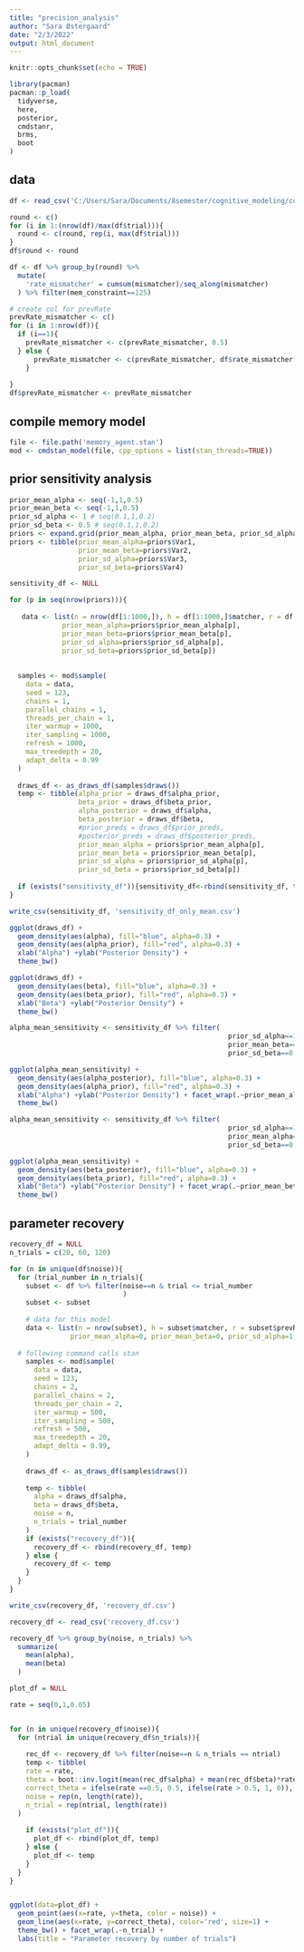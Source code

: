 ```yaml
---
title: "precision_analysis"
author: "Sara Østergaard"
date: "2/3/2022"
output: html_document
---
```


```r
knitr::opts_chunk$set(echo = TRUE)

library(pacman)
pacman::p_load(
  tidyverse,
  here,
  posterior,
  cmdstanr,
  brms,
  boot
)

```


## data
```r
df <- read_csv('C:/Users/Sara/Documents/8semester/cognitive_modeling/cognitive_modeling/assignments/a1/WSLSAgainstMemory.csv') 

round <- c()
for (i in 1:(nrow(df)/max(df$trial))){
  round <- c(round, rep(i, max(df$trial)))
}
df$round <- round

df <- df %>% group_by(round) %>% 
  mutate(
    'rate_mismatcher' = cumsum(mismatcher)/seq_along(mismatcher)
  ) %>% filter(mem_constraint==125)

# create col for prevRate
prevRate_mismatcher <- c()
for (i in 1:nrow(df)){
  if (i==1){
    prevRate_mismatcher <- c(prevRate_mismatcher, 0.5)
  } else {
      prevRate_mismatcher <- c(prevRate_mismatcher, df$rate_mismatcher[i-1])
    }
  
}
df$prevRate_mismatcher <- prevRate_mismatcher

```

## compile memory model
```r
file <- file.path('memory_agent.stan')
mod <- cmdstan_model(file, cpp_options = list(stan_threads=TRUE))
```

## prior sensitivity analysis
```r

prior_mean_alpha <- seq(-1,1,0.5)
prior_mean_beta <- seq(-1,1,0.5)
prior_sd_alpha <- 1 # seq(0.1,1,0.2)
prior_sd_beta <- 0.5 # seq(0.1,1,0.2)
priors <- expand.grid(prior_mean_alpha, prior_mean_beta, prior_sd_alpha, prior_sd_beta)
priors <- tibble(prior_mean_alpha=priors$Var1,
                 prior_mean_beta=priors$Var2,
                 prior_sd_alpha=priors$Var3, 
                 prior_sd_beta=priors$Var4)


```

```r
sensitivity_df <- NULL

for (p in seq(nrow(priors))){
  
   data <- list(n = nrow(df[1:1000,]), h = df[1:1000,]$matcher, r = df[1:1000,]$prevRate_mismatcher,
             prior_mean_alpha=priors$prior_mean_alpha[p], 
             prior_mean_beta=priors$prior_mean_beta[p], 
             prior_sd_alpha=priors$prior_sd_alpha[p], 
             prior_sd_beta=priors$prior_sd_beta[p])
  
  
  samples <- mod$sample(
    data = data,
    seed = 123,
    chains = 1,
    parallel_chains = 1,
    threads_per_chain = 1,
    iter_warmup = 1000,
    iter_sampling = 1000,
    refresh = 1000,
    max_treedepth = 20,
    adapt_delta = 0.99
  )
  
  draws_df <- as_draws_df(samples$draws())
  temp <- tibble(alpha_prior = draws_df$alpha_prior,
                 beta_prior = draws_df$beta_prior,
                 alpha_posterior = draws_df$alpha,
                 beta_posterior = draws_df$beta,
                 #prior_preds = draws_df$prior_preds,
                 #posterior_preds = draws_df$posterior_preds,
                 prior_mean_alpha = priors$prior_mean_alpha[p],
                 prior_mean_beta = priors$prior_mean_beta[p],
                 prior_sd_alpha = priors$prior_sd_alpha[p],
                 prior_sd_beta = priors$prior_sd_beta[p])
  
  if (exists("sensitivity_df")){sensitivity_df<-rbind(sensitivity_df, temp)} else {sensitivity_df<-temp}
}

write_csv(sensitivity_df, 'sensitivity_df_only_mean.csv')
```
```r
ggplot(draws_df) +
  geom_density(aes(alpha), fill="blue", alpha=0.3) +
  geom_density(aes(alpha_prior), fill="red", alpha=0.3) + 
  xlab("Alpha") +ylab("Posterior Density") +
  theme_bw()

ggplot(draws_df) +
  geom_density(aes(beta), fill="blue", alpha=0.3) +
  geom_density(aes(beta_prior), fill="red", alpha=0.3) + 
  xlab("Beta") +ylab("Posterior Density") +
  theme_bw()

```
```r
alpha_mean_sensitivity <- sensitivity_df %>% filter(
                                                      prior_sd_alpha==1 & 
                                                      prior_mean_beta==0 & 
                                                      prior_sd_beta==0.5)

ggplot(alpha_mean_sensitivity) +
  geom_density(aes(alpha_posterior), fill="blue", alpha=0.3) +
  geom_density(aes(alpha_prior), fill="red", alpha=0.3) + 
  xlab("Alpha") +ylab("Posterior Density") + facet_wrap(.~prior_mean_alpha) + 
  theme_bw()

```
```r
alpha_mean_sensitivity <- sensitivity_df %>% filter(
                                                      prior_sd_alpha==1 & 
                                                      prior_mean_alpha==0 & 
                                                      prior_sd_beta==0.5)

ggplot(alpha_mean_sensitivity) +
  geom_density(aes(beta_posterior), fill="blue", alpha=0.3) +
  geom_density(aes(beta_prior), fill="red", alpha=0.3) + 
  xlab("Beta") +ylab("Posterior Density") + facet_wrap(.~prior_mean_beta) + 
  theme_bw()

```

## parameter recovery
```r

recovery_df = NULL
n_trials = c(20, 60, 120)

for (n in unique(df$noise)){
  for (trial_number in n_trials){
    subset <- df %>% filter(noise==n & trial <= trial_number
                            )
    subset <- subset
    
    # data for this model
    data <- list(n = nrow(subset), h = subset$matcher, r = subset$prevRate_mismatcher,
               prior_mean_alpha=0, prior_mean_beta=0, prior_sd_alpha=1, prior_sd_beta=0.5)
  
  # following command calls stan
    samples <- mod$sample(
      data = data,
      seed = 123,
      chains = 2,
      parallel_chains = 2,
      threads_per_chain = 2,
      iter_warmup = 500,
      iter_sampling = 500,
      refresh = 500,
      max_treedepth = 20,
      adapt_delta = 0.99,
    )
    
    draws_df <- as_draws_df(samples$draws())
    
    temp <- tibble(
      alpha = draws_df$alpha,
      beta = draws_df$beta,
      noise = n,
      n_trials = trial_number
    )
    if (exists("recovery_df")){
      recovery_df <- rbind(recovery_df, temp)
    } else {
      recovery_df <- temp
    }
  }
}

write_csv(recovery_df, 'recovery_df.csv')
```

```r

recovery_df <- read_csv('recovery_df.csv')

recovery_df %>% group_by(noise, n_trials) %>% 
  summarize(
    mean(alpha),
    mean(beta)
  )

```


```r

plot_df = NULL

rate = seq(0,1,0.05)


for (n in unique(recovery_df$noise)){
  for (ntrial in unique(recovery_df$n_trials)){
    
    rec_df <- recovery_df %>% filter(noise==n & n_trials == ntrial)
    temp <- tibble(
    rate = rate,
    theta = boot::inv.logit(mean(rec_df$alpha) + mean(rec_df$beta)*rate),
    correct_theta = ifelse(rate ==0.5, 0.5, ifelse(rate > 0.5, 1, 0)),
    noise = rep(n, length(rate)),
    n_trial = rep(ntrial, length(rate))
  )
    
    if (exists("plot_df")){
      plot_df <- rbind(plot_df, temp)
    } else {
      plot_df <- temp
    }
  }
}


ggplot(data=plot_df) + 
  geom_point(aes(x=rate, y=theta, color = noise)) + 
  geom_line(aes(x=rate, y=correct_theta), color='red', size=1) +
  theme_bw() + facet_wrap(.~n_trial) + 
  labs(title = "Parameter recovery by number of trials")

```

